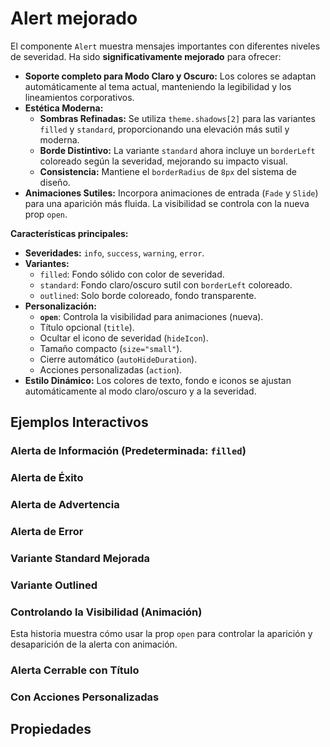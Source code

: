 
<Meta of={Stories} />

# Alert mejorado

El componente `Alert` muestra mensajes importantes con diferentes niveles de severidad. Ha sido **significativamente mejorado** para ofrecer:

- **Soporte completo para Modo Claro y Oscuro:** Los colores se adaptan automáticamente al tema actual, manteniendo la legibilidad y los lineamientos corporativos.
- **Estética Moderna:**
    - **Sombras Refinadas:** Se utiliza `theme.shadows[2]` para las variantes `filled` y `standard`, proporcionando una elevación más sutil y moderna.
    - **Borde Distintivo:** La variante `standard` ahora incluye un `borderLeft` coloreado según la severidad, mejorando su impacto visual.
    - **Consistencia:** Mantiene el `borderRadius` de `8px` del sistema de diseño.
- **Animaciones Sutiles:** Incorpora animaciones de entrada (`Fade` y `Slide`) para una aparición más fluida. La visibilidad se controla con la nueva prop `open`.

**Características principales:**

- **Severidades:** `info`, `success`, `warning`, `error`.
- **Variantes:**
    - `filled`: Fondo sólido con color de severidad.
    - `standard`: Fondo claro/oscuro sutil con `borderLeft` coloreado.
    - `outlined`: Solo borde coloreado, fondo transparente.
- **Personalización:**
    - **`open`**: Controla la visibilidad para animaciones (nueva).
    - Título opcional (`title`).
    - Ocultar el icono de severidad (`hideIcon`).
    - Tamaño compacto (`size="small"`).
    - Cierre automático (`autoHideDuration`).
    - Acciones personalizadas (`action`).
- **Estilo Dinámico:** Los colores de texto, fondo e iconos se ajustan automáticamente al modo claro/oscuro y a la severidad.

## Ejemplos Interactivos

### Alerta de Información (Predeterminada: `filled`)
<Story of={Stories.Info} />

### Alerta de Éxito
<Story of={Stories.Success} />

### Alerta de Advertencia
<Story of={Stories.Warning} />

### Alerta de Error
<Story of={Stories.Error} />

### Variante Standard Mejorada
<Canvas>
  <Story of={Stories.StandardVariantWithImprovements} />
</Canvas>
<Source of={Stories.StandardVariantWithImprovements} />

### Variante Outlined
<Canvas>
  <Story of={Stories.OutlinedVariant} />
</Canvas>
<Source of={Stories.OutlinedVariant} />

### Controlando la Visibilidad (Animación)
Esta historia muestra cómo usar la prop `open` para controlar la aparición y desaparición de la alerta con animación.
<Canvas>
  <Story of={Stories.AnimatedAlert} />
</Canvas>
<Source of={Stories.AnimatedAlert} />

### Alerta Cerrable con Título
<Story of={Stories.Closable} />

### Con Acciones Personalizadas
<Story of={Stories.WithAction} />

## Propiedades

<ArgsTable of={Alert} />
